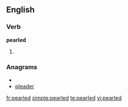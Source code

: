 
==English==

===Verb===
'''pearled'''

# {{past of|[[pearl]]}}

===Anagrams===
* {{alphagram|adeelpr}}
* [[pleader#English|pleader]]

[[fr:pearled]]
[[simple:pearled]]
[[te:pearled]]
[[vi:pearled]]